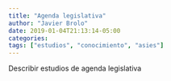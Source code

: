 ```yaml
---
title: "Agenda legislativa"
author: "Javier Brolo"
date: 2019-01-04T21:13:14-05:00
categories: 
tags: ["estudios", "conocimiento", "asies"]
---
```


Describir estudios de agenda legislativa 
